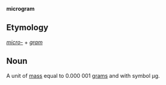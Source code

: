 '''microgram'''

==Etymology==

''[[micro-]]'' + ''[[gram]]''

==Noun==

A unit of [[mass]] equal to 0.000&nbsp;001 [[gram]]s and with symbol &mu;g.